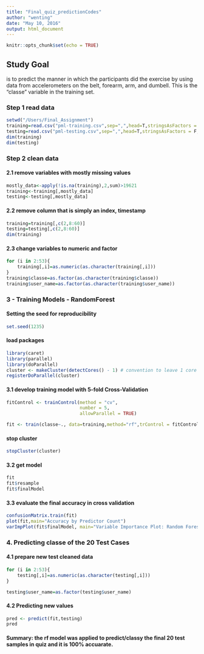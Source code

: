 ```yaml
---
title: "Final_quiz_predictionCodes"
author: "wenting"
date: "May 10, 2016"
output: html_document
---
```


```r
knitr::opts_chunk$set(echo = TRUE)
```
## Study Goal
  is to predict the manner in which the participants did the exercise by using data from accelerometers on the belt, forearm, arm, and dumbell. 
This is the "classe" variable in the training set.
  
### Step 1  read data
```r
setwd("/Users/Final_Assignment")
training=read.csv("pml-training.csv",sep=",",head=T,stringsAsFactors = F,na.strings=c("","NA"))
testing=read.csv("pml-testing.csv",sep=",",head=T,stringsAsFactors = F,na.strings=c("","NA"))
dim(training)
dim(testing)
```

### Step 2  clean data
#### 2.1 remove variables with mostly missing values
```r
mostly_data<-apply(!is.na(training),2,sum)>19621
training<-training[,mostly_data]
testing<-testing[,mostly_data]
```

#### 2.2 remove column that is simply an index, timestamp
```r
training=training[,c(2,8:60)]
testing=testing[,c(2,8:60)]
dim(training)
```

#### 2.3 change variables to numeric and factor
```r
for (i in 2:53){
	training[,i]=as.numeric(as.character(training[,i]))
}
training$classe=as.factor(as.character(training$classe))
training$user_name=as.factor(as.character(training$user_name))
```

### 3 - Training Models - RandomForest
#### Setting the seed for reproducibility
```r
set.seed(1235)
```

#### load packages 
```r
library(caret)
library(parallel)
library(doParallel)
cluster <- makeCluster(detectCores() - 1) # convention to leave 1 core for OS
registerDoParallel(cluster)
```

#### 3.1 develop training model with 5-fold Cross-Validation
```r
fitControl <- trainControl(method = "cv",
                           number = 5,
                           allowParallel = TRUE)

fit <- train(classe~., data=training,method="rf",trControl = fitControl,prox=TRUE)
```

#### stop cluster
```r
stopCluster(cluster)
```

#### 3.2 get model
```r
fit
fit$resample
fit$finalModel
```

#### 3.3 evaluate the final accuracy in cross validation
```r
confusionMatrix.train(fit)
plot(fit,main="Accuracy by Predictor Count")
varImpPlot(fit$finalModel, main="Variable Importance Plot: Random Forest")
```

### 4.  Predicting classe of the 20 Test Cases

#### 4.1 prepare new test cleaned data
```r

for (i in 2:53){
	testing[,i]=as.numeric(as.character(testing[,i]))
}

testing$user_name=as.factor(testing$user_name)
```

#### 4.2 Predicting new values

```r
pred <- predict(fit,testing)
pred
```
#### Summary: the rf model was applied to predict/classy the final 20 test samples in quiz and it is 100% accuarate.


